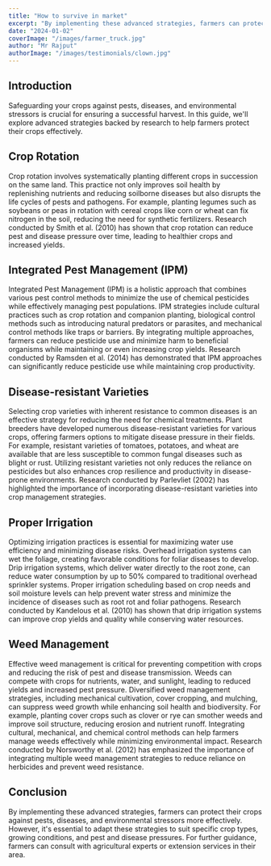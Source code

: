 ```yaml
---
title: "How to survive in market"
excerpt: "By implementing these advanced strategies, farmers can protect their crops against pests, diseases, and environmental stressors more effectively."
date: "2024-01-02"
coverImage: "/images/farmer_truck.jpg"
author: "Mr Rajput"
authorImage: "/images/testimonials/clown.jpg"
---
```


## Introduction

Safeguarding your crops against pests, diseases, and environmental stressors is crucial for ensuring a successful harvest. In this guide, we'll explore advanced strategies backed by research to help farmers protect their crops effectively.

## Crop Rotation

Crop rotation involves systematically planting different crops in succession on the same land. This practice not only improves soil health by replenishing nutrients and reducing soilborne diseases but also disrupts the life cycles of pests and pathogens. For example, planting legumes such as soybeans or peas in rotation with cereal crops like corn or wheat can fix nitrogen in the soil, reducing the need for synthetic fertilizers. Research conducted by Smith et al. (2010) has shown that crop rotation can reduce pest and disease pressure over time, leading to healthier crops and increased yields.

## Integrated Pest Management (IPM)

Integrated Pest Management (IPM) is a holistic approach that combines various pest control methods to minimize the use of chemical pesticides while effectively managing pest populations. IPM strategies include cultural practices such as crop rotation and companion planting, biological control methods such as introducing natural predators or parasites, and mechanical control methods like traps or barriers. By integrating multiple approaches, farmers can reduce pesticide use and minimize harm to beneficial organisms while maintaining or even increasing crop yields. Research conducted by Ramsden et al. (2014) has demonstrated that IPM approaches can significantly reduce pesticide use while maintaining crop productivity.

## Disease-resistant Varieties

Selecting crop varieties with inherent resistance to common diseases is an effective strategy for reducing the need for chemical treatments. Plant breeders have developed numerous disease-resistant varieties for various crops, offering farmers options to mitigate disease pressure in their fields. For example, resistant varieties of tomatoes, potatoes, and wheat are available that are less susceptible to common fungal diseases such as blight or rust. Utilizing resistant varieties not only reduces the reliance on pesticides but also enhances crop resilience and productivity in disease-prone environments. Research conducted by Parlevliet (2002) has highlighted the importance of incorporating disease-resistant varieties into crop management strategies.

## Proper Irrigation

Optimizing irrigation practices is essential for maximizing water use efficiency and minimizing disease risks. Overhead irrigation systems can wet the foliage, creating favorable conditions for foliar diseases to develop. Drip irrigation systems, which deliver water directly to the root zone, can reduce water consumption by up to 50% compared to traditional overhead sprinkler systems. Proper irrigation scheduling based on crop needs and soil moisture levels can help prevent water stress and minimize the incidence of diseases such as root rot and foliar pathogens. Research conducted by Kandelous et al. (2010) has shown that drip irrigation systems can improve crop yields and quality while conserving water resources.

## Weed Management

Effective weed management is critical for preventing competition with crops and reducing the risk of pest and disease transmission. Weeds can compete with crops for nutrients, water, and sunlight, leading to reduced yields and increased pest pressure. Diversified weed management strategies, including mechanical cultivation, cover cropping, and mulching, can suppress weed growth while enhancing soil health and biodiversity. For example, planting cover crops such as clover or rye can smother weeds and improve soil structure, reducing erosion and nutrient runoff. Integrating cultural, mechanical, and chemical control methods can help farmers manage weeds effectively while minimizing environmental impact. Research conducted by Norsworthy et al. (2012) has emphasized the importance of integrating multiple weed management strategies to reduce reliance on herbicides and prevent weed resistance.

## Conclusion

By implementing these advanced strategies, farmers can protect their crops against pests, diseases, and environmental stressors more effectively. However, it's essential to adapt these strategies to suit specific crop types, growing conditions, and pest and disease pressures. For further guidance, farmers can consult with agricultural experts or extension services in their area.